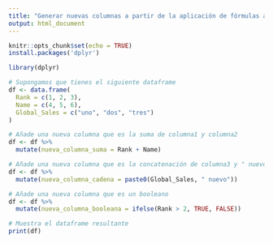 ```yaml
---
title: "Generar nuevas columnas a partir de la aplicación de fórmulas a las columnas existentes"
output: html_document
---
```


```r
knitr::opts_chunk$set(echo = TRUE)
install.packages('dplyr')
```

```r
library(dplyr)
```


```r
# Supongamos que tienes el siguiente dataframe
df <- data.frame(
  Rank = c(1, 2, 3),
  Name = c(4, 5, 6),
  Global_Sales = c("uno", "dos", "tres")
)
```

```r
# Añade una nueva columna que es la suma de columna1 y columna2
df <- df %>%
  mutate(nueva_columna_suma = Rank + Name)
```

```r
# Añade una nueva columna que es la concatenación de columna3 y " nuevo"
df <- df %>%
  mutate(nueva_columna_cadena = paste0(Global_Sales, " nuevo"))
```

```r
# Añade una nueva columna que es un booleano
df <- df %>%
  mutate(nueva_columna_booleana = ifelse(Rank > 2, TRUE, FALSE))
```

```r
# Muestra el dataframe resultante
print(df)
```	


